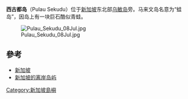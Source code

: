 {{Unreferenced|time=2022-01-21T03:26:07+00:00}}
'''西古都岛'''（Pulau Sekudu）位于[[新加坡|新加坡]]东北部[[乌敏岛|乌敏岛]]旁。马来文岛名意为“蛙岛”，因岛上有一块巨石酷似青蛙。

[[File:Pulau_Sekudu_08Jul.jpg|thumb]]

==參考==
* [[新加坡|新加坡]]
* [[新加坡的离岸岛屿|新加坡的离岸岛屿]]

[[Category:新加坡島嶼|Category:新加坡島嶼]]